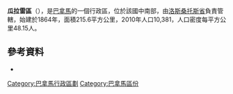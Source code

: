 '''瓜拉雷區'''（{{lang-es|Distrito de Guararé}}），是[[巴拿馬|巴拿馬]]的一個行政區，位於該國中南部，由[[洛斯桑托斯省|洛斯桑托斯省]]負責管轄，始建於1864年，面積215.6平方公里，2010年人口10,381，人口密度每平方公里48.15人。

==參考資料==
*{{cite web|url=http://www.statoids.com/ypa.html|title=Districts of Panama|publisher=Statoids|accessdate=April 12, 2009|archive-date=2011-09-29|archive-url=https://web.archive.org/web/20110929221316/http://www.statoids.com/ypa.html|dead-url=no}}

{{Coord|7|49|12|N|80|16|12|W|region:PA-7_type:adm2nd|display=title}}

{{巴拿馬區份}}

{{Los Santos Province}}

[[Category:巴拿馬行政區劃|Category:巴拿馬行政區劃]]
[[Category:巴拿馬區份|Category:巴拿馬區份]]


{{Panama-geo-stub}}